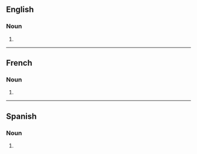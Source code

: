==English==

===Noun===
{{head|en|noun form}}

# {{plural of|en|happening}}

----

==French==

===Noun===
{{head|fr|noun form|g=m}}

# {{plural of|fr|happening}}

----

==Spanish==

===Noun===
{{head|es|noun form|g=m-p}}

# {{noun form of|es|happening||p}}